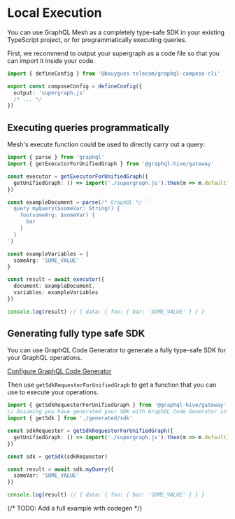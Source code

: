 # Local Execution

You can use GraphQL Mesh as a completely type-safe SDK in your existing TypeScript project, or for
programmatically executing queries.

First, we recommend to output your supergraph as a code file so that you can import it inside your
code.

```ts filename="mesh.config.ts"
import { defineConfig } from '@bouygues-telecom/graphql-compose-cli'

export const composeConfig = defineConfig({
  output: 'supergraph.js'
  /* ... */
})
```

## Executing queries programmatically

Mesh's execute function could be used to directly carry out a query:

```ts
import { parse } from 'graphql'
import { getExecutorForUnifiedGraph } from '@graphql-hive/gateway'

const executor = getExecutorForUnifiedGraph({
  getUnifiedGraph: () => import('./supergraph.js').then(m => m.default)
})

const exampleDocument = parse(/* GraphQL */ `
  query myQuery($someVar: String!) {
    foo(someArg: $someVar) {
      bar
    }
  }
`)

const exampleVariables = {
  someArg: 'SOME_VALUE'
}

const result = await executor({
  document: exampleDocument,
  variables: exampleVariables
})

console.log(result) // { data: { foo: { bar: 'SOME_VALUE' } } }
```

## Generating fully type safe SDK

You can use GraphQL Code Generator to generate a fully type-safe SDK for your GraphQL operations.

[Configure GraphQL Code Generator](https://the-guild.dev/graphql/codegen/plugins/typescript/typescript-generic-sdk)

Then use `getSdkRequesterForUnifiedGraph` to get a function that you can use to execute your
operations.

```ts
import { getSdkRequesterForUnifiedGraph } from '@graphql-hive/gateway'
// Assuming you have generated your SDK with GraphQL Code Generator in `generated/sdk.ts`
import { getSdk } from './generated/sdk'

const sdkRequester = getSdkRequesterForUnifiedGraph({
  getUnifiedGraph: () => import('./supergraph.js').then(m => m.default)
})

const sdk = getSdk(sdkRequester)

const result = await sdk.myQuery({
  someVar: 'SOME_VALUE'
})

console.log(result) // { data: { foo: { bar: 'SOME_VALUE' } } }
```

{/* TODO: Add a full example with codegen */}
